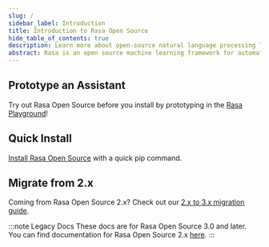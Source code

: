 ```yaml
---
slug: /
sidebar_label: Introduction
title: Introduction to Rasa Open Source
hide_table_of_contents: true
description: Learn more about open-source natural language processing library Rasa for conversation handling, intent classification and entity extraction in on premise chatbots.
abstract: Rasa is an open source machine learning framework for automated text and voice-based conversations. Understand messages, hold conversations, and connect to messaging channels and APIs.
---
```



## Prototype an Assistant

Try out Rasa Open Source before you install by prototyping in the [Rasa Playground](playground.mdx)!

## Quick Install

[Install Rasa Open Source](installation.mdx) with a quick pip command.

## Migrate from 2.x

Coming from Rasa Open Source 2.x? Check out our [2.x to 3.x migration guide](migration-guide.mdx).

:::note Legacy Docs These docs are for Rasa Open Source 3.0 and later. You can find documentation for Rasa Open Source 2.x <a href="https://rasa.com/docs/rasa/2.x/" target="_blank" rel="nofollow noopener noreferrer">here</a>. :::
